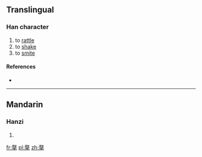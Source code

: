 ==Translingual==

===Han character===
{{Han char|rn=64|rad=手|as=11|sn=15|four=5850<sub>2</sub>|canj=土大手 (GKQ)|ids=⿱[[敖]][[手]]}}

# to [[rattle]]
# to [[shake]]
# to [[smite]]

====References====
* {{Han ref|kx=0451.120|dkj=12626|dj=0801.220|hdz=31927.020|uh=646E|ud=25710|bh=E5AD|bd=58797}}

----

==Mandarin==

===Hanzi===
{{cmn-hanzi|pin=[[áo]] ([[ao2]]), [[zhàn]] ([[zhan4]])|wg=ao<sup>2</sup>, chan<sup>4</sup>}}

# {{defn|lang=cmn|sort=手11}}

[[fr:摮]]
[[pl:摮]]
[[zh:摮]]